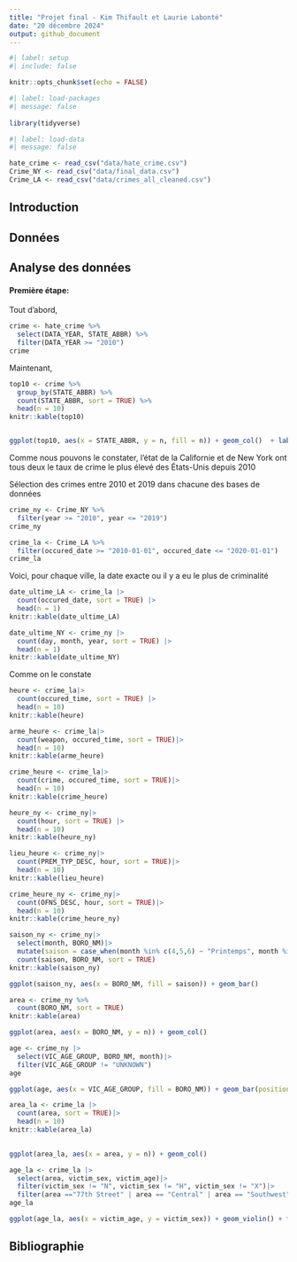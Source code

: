```yaml
---
title: "Projet final - Kim Thifault et Laurie Labonté"
date: "20 décembre 2024"
output: github_document
---
```


```r
#| label: setup
#| include: false

knitr::opts_chunk$set(echo = FALSE)
```

```r
#| label: load-packages
#| message: false
 
library(tidyverse)

```

```r
#| label: load-data
#| message: false

hate_crime <- read_csv("data/hate_crime.csv")
Crime_NY <- read_csv("data/final_data.csv")
Crime_LA <- read_csv("data/crimes_all_cleaned.csv")

```
## Introduction

## Données

## Analyse des données

#### Première étape:

Tout d'abord, 

```r
crime <- hate_crime %>%
  select(DATA_YEAR, STATE_ABBR) %>%
  filter(DATA_YEAR >= "2010")
crime

```

Maintenant, 

```r
top10 <- crime %>%
  group_by(STATE_ABBR) %>%
  count(STATE_ABBR, sort = TRUE) %>%
  head(n = 10)
knitr::kable(top10)


ggplot(top10, aes(x = STATE_ABBR, y = n, fill = n)) + geom_col()  + labs(x = "États", y = "Nombre d'actes criminels", title = "Les 10 États les plus criminalisées des États-Unis", subtitle = "Depuis 2010")

```

Comme nous pouvons le constater, l'état de la Californie et de New York ont tous deux le taux de crime le plus élevé des États-Unis depuis 2010


Sélection des crimes entre 2010 et 2019 dans chacune des bases de données
```r

crime_ny <- Crime_NY %>%
  filter(year >= "2010", year <= "2019")
crime_ny

crime_la <- Crime_LA %>%
  filter(occured_date >= "2010-01-01", occured_date <= "2020-01-01")
crime_la

```

Voici, pour chaque ville, la date exacte ou il y a eu le plus de criminalité
```r

date_ultime_LA <- crime_la |>
  count(occured_date, sort = TRUE) |>
  head(n = 1)
knitr::kable(date_ultime_LA)

date_ultime_NY <- crime_ny |>
  count(day, month, year, sort = TRUE) |>
  head(n = 1)
knitr::kable(date_ultime_NY)
```
Comme on le constate


```r
heure <- crime_la|>
  count(occured_time, sort = TRUE) |>
  head(n = 10)
knitr::kable(heure)

arme_heure <- crime_la|>
  count(weapon, occured_time, sort = TRUE)|>
  head(n = 10)
knitr::kable(arme_heure)

crime_heure <- crime_la|>
  count(crime, occured_time, sort = TRUE)|>
  head(n = 10)
knitr::kable(crime_heure)

```

```r
heure_ny <- crime_ny|>
  count(hour, sort = TRUE) |>
  head(n = 10)
knitr::kable(heure_ny)

lieu_heure <- crime_ny|>
  count(PREM_TYP_DESC, hour, sort = TRUE)|>
  head(n = 10)
knitr::kable(lieu_heure)

crime_heure_ny <- crime_ny|>
  count(OFNS_DESC, hour, sort = TRUE)|>
  head(n = 10)
knitr::kable(crime_heure_ny)
```

```r
saison_ny <- crime_ny|>
  select(month, BORO_NM)|>
  mutate(saison = case_when(month %in% c(4,5,6) ~ "Printemps", month %in% c(7,8,9) ~ "Été", month %in% c(10,11,12) ~ "Automne", month %in% c(1,2,3) ~ "Hiver"))|>
  count(saison, BORO_NM, sort = TRUE)
knitr::kable(saison_ny)

ggplot(saison_ny, aes(x = BORO_NM, fill = saison)) + geom_bar()
```


```r

area <- crime_ny %>%
  count(BORO_NM, sort = TRUE)
knitr::kable(area)

ggplot(area, aes(x = BORO_NM, y = n)) + geom_col()

```


```r
age <- crime_ny |>
  select(VIC_AGE_GROUP, BORO_NM, month)|>
  filter(VIC_AGE_GROUP != "UNKNOWN")
age

ggplot(age, aes(x = VIC_AGE_GROUP, fill = BORO_NM)) + geom_bar(position = "fill")
```

```r
area_la <- crime_la |>
  count(area, sort = TRUE)|>
  head(n = 10)
knitr::kable(area_la)
  

ggplot(area_la, aes(x = area, y = n)) + geom_col()
```

```r
age_la <- crime_la |>
  select(area, victim_sex, victim_age)|>
  filter(victim_sex != "N", victim_sex != "H", victim_sex != "X")|>
  filter(area =="77th Street" | area == "Central" | area == "Southwest" | area == "Southeast" | area == "Newton" | area == "Hollywood")
age_la

ggplot(age_la, aes(x = victim_age, y = victim_sex)) + geom_violin() + facet_wrap(~area)
```


## Bibliographie